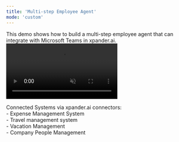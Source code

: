 ```yaml
---
title: 'Multi-step Employee Agent'
mode: 'custom'
---
```


<div class="max-w-8xl mx-auto relative">
  
  <Card title="Multi-step Employee Agent with Microsoft Teams Integration">
  This demo shows how to build a multi-step employee agent that can integrate with Microsoft Teams in xpander.ai.
</Card>

  <Frame>
    <video
    autoPlay
    muted
    controls
    loop
    playsInline
    allowfullscreen
    allow="accelerometer; autoplay; clipboard-write; encrypted-media; gyroscope; picture-in-picture, no-download"
    src="https://assets.xpanderai.io/videos/demos/multi_step_with_teams.mov"
    ></video>
  </Frame>

  <Note>Connected Systems via xpander.ai connectors: <br /> - Expense Management System <br /> - Travel management system<br /> - Vacation Management<br /> - Company People Management</Note>

</div>

